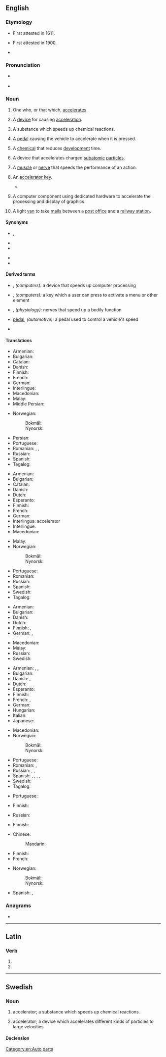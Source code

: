 ==English==

===Etymology===
* First attested in 1611.
* {{sense|motor vehicle}} First attested in 1900.
* {{suffix|en|accelerate|or}}

===Pronunciation===
* {{a|US}} {{IPA|en|/æk.ˈsɛl.ə.ˌɹeɪ.tɚ/|/æk.ˈsɛl.ə.ˌɹeɪt.ɚ/|/ɪk.ˈsɛl.ə.ˌɹeɪt.ɚ/}}
* {{audio|en|en-us-accelerator.ogg|Audio (US)}}

===Noun===
{{en-noun}}

# One who, or that which, [[accelerate]]s.
#: {{ux|en|The Second World War is said to have been a great '''accelerator''' for many scientific findings.}}
# A [[device]] for causing [[acceleration]].
# {{lb|en|chemistry}} A substance which speeds up chemical reactions.
# {{lb|en|vehicle}} A [[pedal]] causing the vehicle to accelerate when it is pressed.
#: {{ux|en|As soon as you get onto the slipway, push the accelerator.}}
# {{lb|en|photography}} A [[chemical]] that reduces [[development]] time.
# {{lb|en|physics}} A device that accelerates charged [[subatomic]] [[particles]].
# {{lb|en|physiology|medical}} A [[muscle]] or [[nerve]] that speeds the performance of an action.
# {{lb|en|computing}} An [[accelerator key]].
#* {{quote-book|en|year=2002|author=Davis Howard Chapman|title=Sams Teach Yourself Visual C++ .NET in 21 Days|page=187|passage=If they had allowed single-character '''accelerators''', Windows wouldn't be able to determine whether the character was input or a shortcut.}}
# {{lb|en|computing}} A computer component using dedicated hardware to accelerate the processing and display of graphics.
# {{lb|en|historical}} A light [[van]] to take [[mail]]s between a [[post office]] and a [[railway station]].

====Synonyms====
{{sense|accelerator pedal}}
* {{qualifier|North America}} {{l|en|gas pedal}}, {{l|en|gas}}
* {{l|en|throttle}}
* {{l|en|go pedal}}
{{sense|accelerates subatomic particles}}
* {{l|en|particle accelerator}}
* {{l|en|atom smasher}}

====Derived terms====
{{der-top}}
* {{l|en|accelerator card}}, ''(computers):'' a device that speeds up computer processing
* {{l|en|accelerator key}}, ''(computers):'' a key which a user can press to activate a menu or other element
* {{l|en|accelerator nerves}}, ''(physiology):'' nerves that speed up a bodily function
{{der-mid}}
* {{l|en|accelerator}} [[pedal]], ''(automotive):'' a pedal used to control a vehicle's speed
* {{l|en|particle accelerator}}
{{der-bottom}}

====Translations====
{{trans-top|one who, or that which, accelerates}}
* Armenian: {{t+|hy|արագացուցիչ}}
* Bulgarian: {{t|bg|ускорител}}
* Catalan: {{t|ca|accelerador|m}}
* Danish: {{t|da|accelerator|c}}
* Finnish: {{t|fi|kiihdyttäjä}}
* French: {{t+|fr|accélérateur|m}}
* German: {{t+|de|Beschleuniger|m}}
* Interlingue: {{t|ie|accelerator}}
* Macedonian: {{t|mk|забрзувач|m}}
* Malay: {{t|ms|pemecut}}
* Middle Persian: {{t|pal|𐭠𐭱𐭲𐭠𐭯𐭢𐭥|tr=ōštābgar}}
{{trans-mid}}
* Norwegian:
*: Bokmål: {{t+|nb|akselerator|m}}
*: Nynorsk: {{t|nn|akselerator|m}}
* Persian: {{t+|fa|شتابگر|tr=šetâbgar}}
* Portuguese: {{t+|pt|acelerador|m}}
* Romanian: {{t+|ro|accelerator|m}}, {{t|ro|iuțitor|m}}, {{t|ro|repezitor|m}}
* Russian: {{t+|ru|ускори́тель|m}}
* Spanish: {{t+|es|acelerador|m}}
* Tagalog: {{t|tl|pandarasig}}
{{trans-bottom}}

{{trans-top|device for causing acceleration}}
* Armenian: {{t+|hy|արագացուցիչ}}
* Bulgarian: {{t|bg|ускорител}}
* Catalan: {{t|ca|accelerador|m}}
* Danish: {{t|da|accelerator|c}}
* Dutch: {{t+|nl|versneller|m}}
* Esperanto: {{t|eo|akcelilo}}
* Finnish: {{t+|fi|kiihdytin}}
* French: {{t+|fr|accélérateur|m}}
* German: {{t+|de|Beschleuniger|m}}
* Interlingua: accelerator
* Interlingue: {{t|ie|accelerator}}
* Macedonian: {{t|mk|забрзувач|m}}
{{trans-mid}}
* Malay: {{t|ms|pemecut}}
* Norwegian:
*: Bokmål: {{t+|nb|akselerator|m}}
*: Nynorsk: {{t|nn|akselerator|m}}
* Portuguese: {{t+|pt|acelerador}}
* Romanian: {{t+|ro|accelerator|n}}
* Russian: {{t+|ru|ускори́тель|m}}
* Spanish: {{t+|es|acelerador|m}}
* Swedish: {{t+|sv|accelerator|c}}
* Tagalog: {{t|tl|pandarasig}}
{{trans-bottom}}

{{trans-top|substance which speeds up chemical reactions}}
* Armenian: {{t+|hy|կատալիզատոր}}
* Bulgarian: {{t+|bg|катализатор}}
* Danish: {{t|da|katalysator|c}}
* Dutch: {{t+|nl|katalysator|m}}
* Finnish: {{t+|fi|katalyytti}}, {{t+|fi|kiihdytin}}
* German: {{t+|de|Beschleuniger|m}}, {{t+|de|Katalysator|m}}
{{trans-mid}}
* Macedonian: {{t|mk|катализа́тор|m}}
* Malay: {{t|ms|pencepat}}
* Russian: {{t+|ru|катализа́тор|m}}
* Swedish: {{t+|sv|accelerator|c}}
{{trans-bottom}}

{{trans-top|accelerator pedal}}
* Armenian: {{t+|hy|արագարար}}, {{t|hy|աքսելերատոր}}, {{t+|hy|գազ}} {{qualifier|colloquial}}
* Bulgarian: {{t|bg|педал за газта}}
* Danish: {{t|da|gaspedal|c}}, {{t|da|speeder|c}}
* Dutch: {{t+|nl|gaspedaal|n}}
* Esperanto: {{t|eo|akcelilo}}
* Finnish: {{t+|fi|kaasupoljin}}
* French: {{t+|fr|accélérateur|m}}, {{t+|fr|champignon}} {{q|colloquial}}
* German: {{t+|de|Gaspedal|n}}
* Hungarian: {{t+|hu|gázpedál}}
* Italian: {{t+|it|acceleratore}}
* Japanese: {{t+|ja|アクセル|tr=akuseru|sc=Jpan}}
{{trans-mid}}
* Macedonian: {{t|mk|педал за гас|m}}
* Norwegian:
*: Bokmål: {{t+|nb|gasspedal|m}}
*: Nynorsk: {{t|nn|gasspedal|m}}
* Portuguese: {{t+|pt|acelerador|m}}
* Romanian: {{t|ro|pedală de accelerare|f}}, {{t+|ro|accelerator|n}}
* Russian: {{t|ru|педа́ль га́за|f}}, {{t+|ru|газ|m}}, {{t+|ru|акселера́тор|m}}
* Spanish: {{t+|es|acelerador|m}}, {{qualifier|colloquial|Chile}} {{t+|es|chala|f}}, {{t+|es|chancla|f}} {{qualifier|Costa Rica}}, {{t+|es|chancleta|f}} {{qualifier|Colombia}}, {{t+|es|chola|f}} {{qualifier|Venezuela}}
* Swedish: {{t+|sv|gaspedal|c}}
* Tagalog: {{t|tl|silinyador}}
{{trans-bottom}}

{{trans-top|photography: chemical that reduces development time}}
{{trans-mid}}
* Portuguese: {{t+|pt|acelerador|m}}
{{trans-bottom}}

{{trans-top-see|physics: device that accelerates charged particles|particle accelerator}}
* Finnish: {{t+|fi|kiihdytin}}
{{trans-mid}}
* Russian: {{t+|ru|ускори́тель|m}}
{{trans-bottom}}

{{trans-top|physiology, medical: muscle or nerve that accelerates an action}}
{{trans-mid}}
{{trans-bottom}}

{{trans-see|computing: accelerator key|accelerator key}}

{{trans-top|historical: light van}}
* Finnish: {{t+|fi|kiihdytin}}
{{trans-mid}}
{{trans-bottom}}

{{trans-top|program for startup companies}}
* Chinese:
*: Mandarin: {{t|cmn|種子加速器}}
* Finnish: {{t+|fi|kiihdyttämö}}
* French: {{t+|fr|accélérateur|m}}
{{trans-mid}}
* Norwegian:
*: Bokmål: {{t+|nb|akselerator|m}}
*: Nynorsk: {{t|nn|akselerator|m}}
* Spanish: {{t|es|aceleradora de startups|f}}, {{t|es|aceleradora de semillas}}
{{trans-bottom}}

===Anagrams===
* {{anagrams|en|a=aacceelorrt|retrocaecal}}

[[Category:en:Auto parts]]

----

==Latin==

===Verb===
{{la-verb-form|accelerātor}}

# {{inflection of|la|accelerō||2|s|futr|pasv|impr}}
# {{inflection of|la|accelerō||3|s|futr|pasv|impr}}

----

==Swedish==

===Noun===
{{sv-noun|c}}

# {{lb|sv|chemistry}} accelerator; a substance which speeds up chemical reactions.
# {{lb|sv|physics}} accelerator; a device which accelerates different kinds of particles to large velocities

====Declension====
{{sv-infl-noun-c-r|3=acceleratore}}